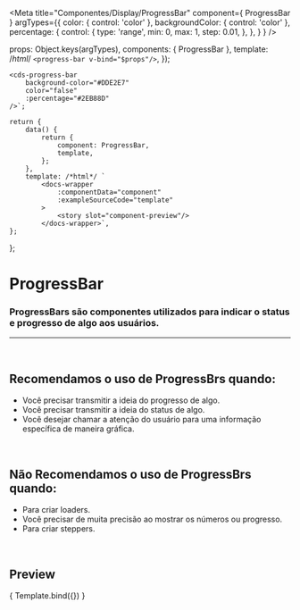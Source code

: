 
<Meta
  title="Componentes/Display/ProgressBar"
  component={ ProgressBar }
  argTypes={{
    color: { control: 'color' },
    backgroundColor: { control: 'color' },
    percentage: {
      control: {
        type: 'range',
        min: 0,
        max: 1,
        step: 0.01,
      },
    },
  }
}
/>

  props: Object.keys(argTypes),
  components: { ProgressBar },
  template: /*html*/ `<progress-bar v-bind="$props"/>`,
});

	<cds-progress-bar 
		background-color="#DDE2E7"
		color="false"
		:percentage="#2EB88D"
	/>`;

	return {
		data() {
			return {
				component: ProgressBar,
				template,
			};
		},
		template: /*html*/ `
			<docs-wrapper
				:componentData="component"
				:exampleSourceCode="template"
			>
				<story slot="component-preview"/>
			</docs-wrapper>`,
	};
};

# ProgressBar

### ProgressBars são componentes utilizados para indicar o status e progresso de algo aos usuários.
---
<br />

## Recomendamos o uso de ProgressBrs quando:
- Você precisar transmitir a ideia do progresso de algo.
- Você precisar transmitir a ideia do status de algo.
- Você desejar chamar a atenção do usuário para uma informação específica de maneira gráfica.

<br />

## Não Recomendamos o uso de ProgressBrs quando:
- Para criar loaders.
- Você precisar de muita precisão ao mostrar os números ou progresso.
- Para criar steppers.

<br />

## Preview

<Canvas>
  <Story
    name="Progress bar"
    decorators={[docsDecorator]}
    args={{
      percentage: 0.5,
      backgroundColor: '#DDE2E7',
      color: '#2EB88D',
    }}
  >
    { Template.bind({}) }
  </Story>
</Canvas>

<ArgsTable story="Progress bar" />